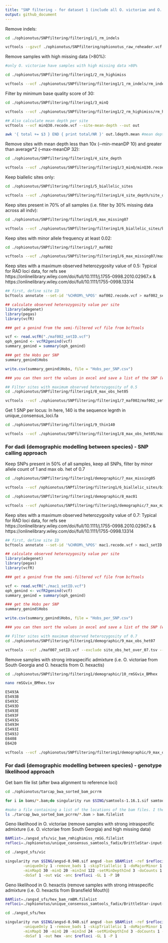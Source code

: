 ```yaml
---
title: "SNP filtering - for dataset 1 (include all O. victoriae and O. hexactis samples) "
output: github_document
---
```


Remove indels:
```bash
cd ./ophionotus/SNPfiltering/filtering1/1_rm_indels

vcftools --gzvcf ./ophionotus/SNPfiltering/ophionotus_raw_reheader.vcf.gz --remove-indels --out ./SNPfiltering/filtering1/1_rm_indels/rm_indels.vcf --recode --recode-INFO-all
```

Remove samples with high missing data (>80%):
```bash
#only O. victoriae have samples with high missing data >80%

cd ./ophionotus/SNPfiltering/filtering1/2_rm_highimiss

vcftools --vcf ./ophionotus/SNPfiltering/filtering1/1_rm_indels/rm_indels.vcf.recode.vcf --remove rm_imiss.tsv --out rm_highimiss --recode --recode-INFO-all
```

Filter by minimum base quality score of 30:
```bash
cd ./ophionotus/SNPfiltering/filtering1/3_minQ

vcftools --vcf ./ophionotus/SNPfiltering/filtering1/2_rm_highimiss/rm_highimiss.recode.vcf --minQ 30 --out minQ30 --recode --recode-INFO-all

## Also calculate mean depth per site
vcftools --vcf minQ30.recode.vcf --site-mean-depth --out out

awk '{ total += $3 } END { print total/NR }' out.ldepth.mean #mean depth = 15.83721
```

Remove sites with mean depth less than 10x (‐‐min-meanDP 10) and greater than average*2 (--max-meanDP 32):
```bash
cd ./ophionotus/SNPfiltering/filtering1/4_site_depth

vcftools --vcf ./ophionotus/SNPfiltering/filtering1/3_minQ/minQ30.recode.vcf --min-meanDP 10 --max-meanDP 32 --out site_depth --recode --recode-INFO-all
```

Keep biallelic sites only:
```bash
cd ./ophionotus/SNPfiltering/filtering1/5_biallelic_sites

vcftools --vcf ./ophionotus/SNPfiltering/filtering1/4_site_depth/site_depth.recode.vcf --min-alleles 2 --max-alleles 2 --out biallelic_sites --recode --recode-INFO-all
```

Keep sites present in 70% of all samples (i.e. filter by 30% missing data across all indv):
```bash
cd ./ophionotus/SNPfiltering/filtering1/6_max_missing07

vcftools --vcf ./ophionotus/SNPfiltering/filtering1/6_biallelic_sites/biallelic_sites.recode.vcf --max-missing 0.7 --out maxmissing07 --recode --recode-INFO-all
```

Keep sites with minor allele frequency at least 0.02:
```bash
cd ./ophionotus/SNPfiltering/filtering1/7_maf002

vcftools --vcf ./ophionotus/SNPfiltering/filtering1/6_max_missing07/maxmissing07.recode.vcf --maf 0.02 --out maf002_accurate --recode --recode-INFO-all
```

Keep sites with a maximum observed heterozygosity value of 0.5:
Typical for RAD loci data, for refs see https://onlinelibrary.wiley.com/doi/full/10.1111/j.1755-0998.2010.02967.x &
https://onlinelibrary.wiley.com/doi/full/10.1111/1755-0998.13314
```bash
## first, define site ID
bcftools annotate --set-id '%CHROM\_%POS' maf002.recode.vcf > maf002_setID.vcf
```
```r
## calculate observed heterozygosity value per site
library(adegenet)
library(pegas)
library(vcfR)

### get a genind from the semi-filtered vcf file from bcftools

vcf <- read.vcfR("./maf002_setID.vcf")
oph_genind <- vcfR2genind(vcf)
summary_genind = summary(oph_genind)

### get the Hobs per SNP 
summary_genind$Hobs 

write.csv(summary_genind$Hobs, file = "Hobs_per_SNP.csv")

### you can then sort the values in excel and save a list of the SNP (with site ID) with >0.5
```

```bash
## Filter sites with maximum observed heterozygosity of 0.5
cd ./ophionotus/SNPfiltering/filtering1/8_max_obs_het05

vcftools --vcf ./ophionotus/SNPfiltering/filtering1/7_maf002/maf002_setID.vcf --exclude site_obs_het_over_05.tsv --out max_het05.vcf --recode --recode-INFO-all
```

Get 1 SNP per locus:
In here, 140 is the sequence legnth in unique_consensus_loci.fa
```bash
cd ./ophionotus/SNPfiltering/filtering1/9_thin140

vcftools --vcf ./ophionotus/SNPfiltering/filtering1/8_max_obs_het05/max_het05.vcf.recode.vcf --thin 140 --out vic_hex_thin140.vcf --recode --recode-INFO-all
```

### For dadi (demographic modelling between species) - SNP calling approach
Keep SNPs present in 50% of all samples, keep all SNPs, filter by minor allele count of 1 and max ob. het of 0.7
```bash
cd ./ophionotus/SNPfiltering/filtering1/demographic/7_max_missing05

vcftools --vcf /ophionotus/SNPfiltering/filtering1/6_biallelic_sites/biallelic_sites.recode.vcf --max-missing 0.5 --out maxmissing05 --recode --recode-INFO-all
```

```bash
cd ./ophionotus/SNPfiltering/filtering1/demographic/8_mac01

vcftools --vcf /ophionotus/SNPfiltering/filtering1/demographic/7_max_missing05/maxmissing05.recode.vcf --mac 1 --out mac1 --recode --recode-INFO-all
```

Keep sites with a maximum observed heterozygosity value of 0.7:
Typical for RAD loci data, for refs see https://onlinelibrary.wiley.com/doi/full/10.1111/j.1755-0998.2010.02967.x &
https://onlinelibrary.wiley.com/doi/full/10.1111/1755-0998.13314
```bash
## first, define site ID
bcftools annotate --set-id '%CHROM\_%POS' mac1.recode.vcf > mac1_setID.vcf
```
```r
## calculate observed heterozygosity value per site
library(adegenet)
library(pegas)
library(vcfR)

### get a genind from the semi-filtered vcf file from bcftools

vcf <- read.vcfR("./mac1_setID.vcf")
oph_genind <- vcfR2genind(vcf)
summary_genind = summary(oph_genind)

### get the Hobs per SNP 
summary_genind$Hobs 

write.csv(summary_genind$Hobs, file = "Hobs_per_SNP.csv")

### you can then sort the values in excel and save a list of the SNP (with site ID) with >0.5
```

```bash
## Filter sites with maximum observed heterozygosity of 0.7
cd ./ophionotus/SNPfiltering/filtering1/demographic/9_max_obs_het07

vcftools --vcf ./maf007_setID.vcf --exclude site_obs_het_over_07.tsv --out max_het07.vcf --recode --recode-INFO-all
```

Remove samples with strong intraspecific admixture (i.e. O. victoriae from South Georgia and O. hexactis from O. hexactis)
```bash
cd ./ophionotus/SNPfiltering/filtering1/demographic/10_rmSGvix_BMhex

nano rmSGvix_BMhex.tsv

E5493A
E5493B
E5493C
E5493D
E5493E
E5493F
E5493G
E5493H
E5493I
E5493J
E6408
E6420

vcftools --vcf ./ophionotus/SNPfiltering/filtering1/demographic/9_max_obs_het07/max_het07.vcf.recode.vcf --remove rmSGvix_BMhex.tsv --out vic_hex_rmSGvix_BMhex --recode --recode-INFO-all
```

### For dadi (demographic modelling between species) - genotype likelihood approach

Get bam file list (after bwa alignment to reference loci)
```bash
cd ./ophionotus/tarcap_bwa_sorted_bam_pcrrm

for i in bams/*.bam;do singularity run $SING/samtools-1.16.1.sif samtools index $i;done

#make a file containing a list of the locations of the bam files. I then manually sort this file into O. victoriae and O. hexactis
ls ./tarcap_bwa_sorted_bam_pcrrm/*.bam > bam.filelist
```

Geno likelihood in O. victoriae (remove samples with strong intraspecific admixture (i.e. O. victoriae from South Georgia) and high missing data)
```bash
BAMlist=./angsd_sfs/vic_bam_rmhighimiss_rmSG.filelist
refloci=./ophionotus/unique_consensus_samtools_fadix/BrittleStar-input-seq-final.fas

cd ./angsd_sfs/vic

singularity run $SING/angsd-0.940.sif angsd -bam $BAMlist -ref $refloci \
        -uniqueOnly 1 -remove_bads 1 -skipTriallelic 1 -doMajorMinor 1 -trim 5 -C 50 -baq 1 \
        -minMapQ 30 -minQ 20 -minInd 122 -setMinDepthInd 3 -doCounts 1 -doHWE 1 -maxHetFreq 0.8 \
	    -doSaf 1 -out vic -anc $refloci -GL 1 -P 10
```

Geno likelihood in O. hexactis (remove samples with strong intraspecific admixture (i.e. O. hexactis from Bransfield Mouth))
```bash
BAMlist=./angsd_sfs/hex_bam_rmBM.filelist
refloci=./ophionotus/unique_consensus_samtools_fadix/BrittleStar-input-seq-final.fas

cd ./angsd_sfs/hex

singularity run $SING/angsd-0.940.sif angsd -bam $BAMlist -ref $refloci \
        -uniqueOnly 1 -remove_bads 1 -skipTriallelic 1 -doMajorMinor 1 -trim 5 -C 50 -baq 1 \
        -minMapQ 30 -minQ 20 -minInd 24 -setMinDepthInd 3 -doCounts 1 -doHWE 1 -maxHetFreq 0.8 \
	    -doSaf 1 -out hex -anc $refloci -GL 1 -P 1
```
